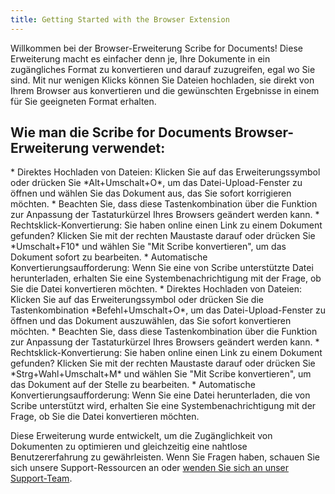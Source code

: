 ```yaml
---
title: Getting Started with the Browser Extension
---
```




Willkommen bei der Browser-Erweiterung Scribe for Documents! Diese Erweiterung macht es einfacher denn je, Ihre Dokumente in ein zugängliches Format zu konvertieren und darauf zuzugreifen, egal wo Sie sind. Mit nur wenigen Klicks können Sie Dateien hochladen, sie direkt von Ihrem Browser aus konvertieren und die gewünschten Ergebnisse in einem für Sie geeigneten Format erhalten. 

## Wie man die Scribe for Documents Browser-Erweiterung verwendet:

<Windows>
* Direktes Hochladen von Dateien: Klicken Sie auf das Erweiterungssymbol oder drücken Sie *Alt+Umschalt+O*, um das Datei-Upload-Fenster zu öffnen und wählen Sie das Dokument aus, das Sie sofort korrigieren möchten.
    * Beachten Sie, dass diese Tastenkombination über die Funktion zur Anpassung der Tastaturkürzel Ihres Browsers geändert werden kann.
* Rechtsklick-Konvertierung: Sie haben online einen Link zu einem Dokument gefunden? Klicken Sie mit der rechten Maustaste darauf oder drücken Sie *Umschalt+F10* und wählen Sie "Mit Scribe konvertieren", um das Dokument sofort zu bearbeiten.
* Automatische Konvertierungsaufforderung: Wenn Sie eine von Scribe unterstützte Datei herunterladen, erhalten Sie eine Systembenachrichtigung mit der Frage, ob Sie die Datei konvertieren möchten.
</Windows>

<MacOS>
* Direktes Hochladen von Dateien: Klicken Sie auf das Erweiterungssymbol oder drücken Sie die Tastenkombination *Befehl+Umschalt+O*, um das Datei-Upload-Fenster zu öffnen und das Dokument auszuwählen, das Sie sofort konvertieren möchten.
    * Beachten Sie, dass diese Tastenkombination über die Funktion zur Anpassung der Tastaturkürzel Ihres Browsers geändert werden kann.
* Rechtsklick-Konvertierung: Sie haben online einen Link zu einem Dokument gefunden? Klicken Sie mit der rechten Maustaste darauf oder drücken Sie *Strg+Wahl+Umschalt+M* und wählen Sie "Mit Scribe konvertieren", um das Dokument auf der Stelle zu bearbeiten.
* Automatische Konvertierungsaufforderung: Wenn Sie eine Datei herunterladen, die von Scribe unterstützt wird, erhalten Sie eine Systembenachrichtigung mit der Frage, ob Sie die Datei konvertieren möchten.
</MacOS>

Diese Erweiterung wurde entwickelt, um die Zugänglichkeit von Dokumenten zu optimieren und gleichzeitig eine nahtlose Benutzererfahrung zu gewährleisten. Wenn Sie Fragen haben, schauen Sie sich unsere Support-Ressourcen an oder [wenden Sie sich an unser Support-Team](https://pneumasolutions.com/contact).